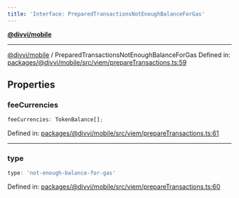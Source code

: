 ```yaml
---
title: 'Interface: PreparedTransactionsNotEnoughBalanceForGas'
---
```

[**@divvi/mobile**](../README)

---

[@divvi/mobile](../README) / PreparedTransactionsNotEnoughBalanceForGas
Defined in: [packages/@divvi/mobile/src/viem/prepareTransactions.ts:59](https://github.com/divvi-xyz/divvi-mobile/blob/main/packages/@divvi/mobile/src/viem/prepareTransactions.ts#L59)

## Properties

### feeCurrencies

```ts
feeCurrencies: TokenBalance[];
```

Defined in: [packages/@divvi/mobile/src/viem/prepareTransactions.ts:61](https://github.com/divvi-xyz/divvi-mobile/blob/main/packages/@divvi/mobile/src/viem/prepareTransactions.ts#L61)

---

### type

```ts
type: 'not-enough-balance-for-gas'
```

Defined in: [packages/@divvi/mobile/src/viem/prepareTransactions.ts:60](https://github.com/divvi-xyz/divvi-mobile/blob/main/packages/@divvi/mobile/src/viem/prepareTransactions.ts#L60)
